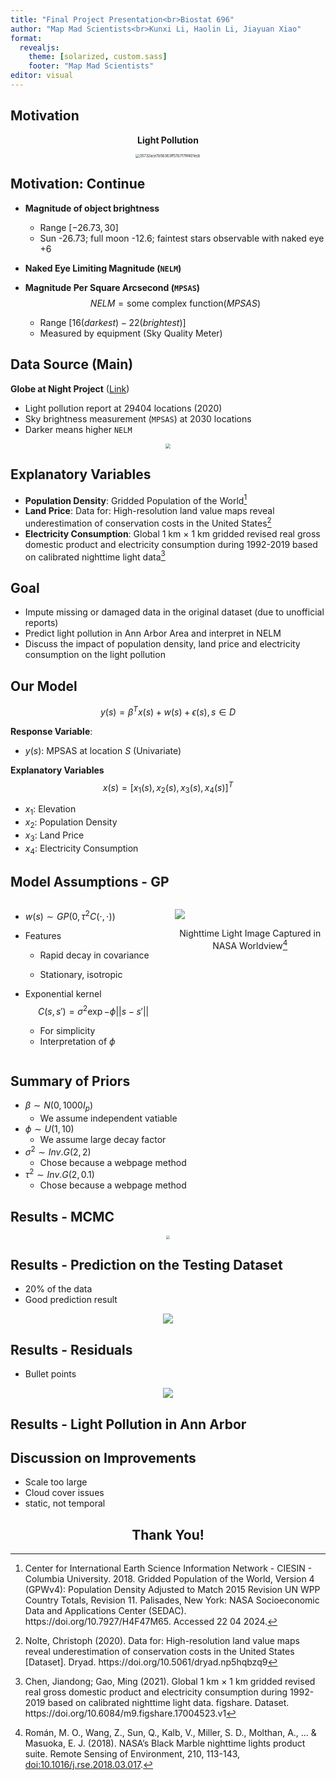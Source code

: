 ```yaml
---
title: "Final Project Presentation<br>Biostat 696"
author: "Map Mad Scientists<br>Kunxi Li, Haolin Li, Jiayuan Xiao"
format: 
  revealjs: 
    theme: [solarized, custom.sass]
    footer: "Map Mad Scientists"
editor: visual
---
```


## Motivation

::: {style="text-align:center;"}
**Light Pollution**

<img src="./presentation.assets/35732ace7b56363ff57b7f79f401ecb.jpg" alt="35732ace7b56363ff57b7f79f401ecb" style="zoom: 40%;"/>
:::

## Motivation: Continue {.smaller}

-   **Magnitude of object brightness**

    -   Range $[-26.73, 30]$
    -   Sun -26.73; full moon -12.6; faintest stars observable with naked eye +6

-   **Naked Eye Limiting Magnitude (`NELM`)**

-   **Magnitude Per Square Arcsecond (`MPSAS`)**
    $$
    NELM = \text{some complex function}(MPSAS)
    $$
    
    -   Range $[16 (darkest) - 22 (brightest)]$
    -   Measured by equipment (Sky Quality Meter)

## Data Source (Main) {.smaller}

**Globe at Night Project** ([Link](https://globeatnight.org/maps-data/))

-   Light pollution report at 29404 locations (2020)
-   Sky brightness measurement (`MPSAS`) at 2030 locations
-   Darker means higher `NELM`

::: {style="text-align:center;"}

<img src="./presentation.assets/2023-map.original.png" style="zoom: 50%;" />

:::



## Explanatory Variables {.smaller}

-   **Population Density**: Gridded Population of the World[^1]
-   **Land Price**: Data for: High-resolution land value maps reveal underestimation of conservation costs in the United States[^2]
-   **Electricity Consumption**: Global 1 km × 1 km gridded revised real gross domestic product and electricity consumption during 1992-2019 based on calibrated nighttime light data[^3]

[^1]: Center for International Earth Science Information Network - CIESIN - Columbia University. 2018. Gridded Population of the World, Version 4 (GPWv4): Population Density Adjusted to Match 2015 Revision UN WPP Country Totals, Revision 11. Palisades, New York: NASA Socioeconomic Data and Applications Center (SEDAC). https://doi.org/10.7927/H4F47M65. Accessed 22 04 2024.
[^2]: Nolte, Christoph (2020). Data for: High-resolution land value maps reveal underestimation of conservation costs in the United States \[Dataset\]. Dryad. https://doi.org/10.5061/dryad.np5hqbzq9
[^3]: Chen, Jiandong; Gao, Ming (2021). Global 1 km × 1 km gridded revised real gross domestic product and electricity consumption during 1992-2019 based on calibrated nighttime light data. figshare. Dataset. https://doi.org/10.6084/m9.figshare.17004523.v1

## Goal

-   Impute missing or damaged data in the original dataset (due to unofficial reports)
-   Predict light pollution in Ann Arbor Area and interpret in NELM
-   Discuss the impact of population density, land price and electricity consumption on the light pollution

## Our Model {.smaller}

$$
y(s) = \beta^Tx(s) + w(s) + \epsilon(s), s\in D
$$

**Response Variable**: 

- $y(s)$: MPSAS at location $S$ (Univariate)

**Explanatory Variables**
$$
x(s) = [x_1(s), x_2(s), x_3(s), x_4(s)]^T
$$

- $x_1$: Elevation 
- $x_2$: Population Density
- $x_3$: Land Price
- $x_4$: Electricity Consumption

## Model Assumptions - GP {.smaller}

:::: {.columns}

::: {.column width="50%"}

- $w(s) \sim GP(0, \tau^2C(\cdot,\cdot))$

- Features

  - Rapid decay in covariance

  - Stationary, isotropic

- Exponential kernel
  $$
  C(s, s') = \sigma^2 \exp{-\phi||s - s'||}
  $$

  - For simplicity
  - Interpretation of $\phi$


:::

::: {.column width="50%"}

![](./presentation.assets/snapshot-2021-05-03T00_00_00Z-1713928280926-2.png)

::: {style="text-align:center;"}

Nighttime Light Image Captured in NASA Worldview[^4]

:::

:::

::::

## Summary of Priors

-   $\beta \sim N(0, 1000I_p)$
    -   We assume independent vatiable

-   $\phi \sim U(1, 10)$
    -   We assume large decay factor

-   $\sigma^2 \sim Inv.G(2, 2)$
    -   Chose because a webpage method

-   $\tau^2 \sim Inv.G(2, 0.1)$
    -   Chose because a webpage method


## Results - MCMC



::: {style="text-align:center;"}

<img src="./presentation.assets/Theta_Trace.png" style="zoom: 33%;" />

:::

## Results - Prediction on the Testing Dataset

- 20% of the data
- Good prediction result

::: {style="text-align:center;"}

![](./presentation.assets/PredictvsTest_Bayes.png)

:::

## Results - Residuals

- Bullet points

::: {style="text-align:center;"}

![](./presentation.assets/Residual_Bayes.png)

:::

## Results - Light Pollution in Ann Arbor



## Discussion on Improvements

-   Scale too large
-   Cloud cover issues
-   static, not temporal

::: {style="text-align:center;"}
# Thank You!
:::

[^4]: Román, M. O., Wang, Z., Sun, Q., Kalb, V., Miller, S. D., Molthan, A., … & Masuoka, E. J. (2018). NASA's Black Marble nighttime lights product suite. Remote Sensing of Environment, 210, 113-143, [doi:10.1016/j.rse.2018.03.017](https://doi.org/10.1016/j.rse.2018.03.017).
